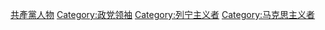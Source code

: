 [[Category:共產黨人物|]]
[[Category:政党领袖|Category:政党领袖]]
[[Category:列宁主义者|Category:列宁主义者]]
[[Category:马克思主义者|Category:马克思主义者]]